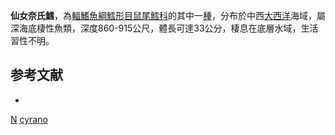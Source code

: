 {{Speciesbox
| taxon = Nezumia cyrano
| status = NE
| status_system = iucn3.1
| trend = unknow
| binomial_authority = [[Marshall|Marshall]] & [[Iwamoto|Iwamoto]], 1973
| image = Nezumia cyrano.jpg
}}
'''仙女奈氏鱈'''，為[[輻鰭魚綱|輻鰭魚綱]][[鱈形目|鱈形目]][[鼠尾鱈科|鼠尾鱈科]]的其中一[[種|種]]，分布於中西[[大西洋|大西洋]]海域，屬深海底棲性魚類，深度860-915公尺，體長可達33公分，棲息在底層水域，生活習性不明。

==参考文献==
*{{FishBase_species|genus=Nezumia|species=cyrano|year=2016|month=1}}

{{taxonbar}}
[[Category:1973年描述的鱼类|N]]
[[Category:奈氏鱈屬|cyrano]]